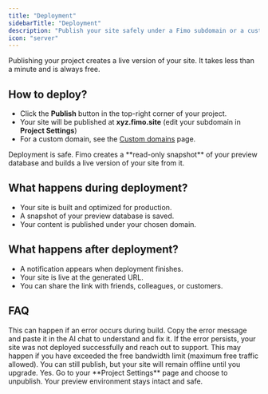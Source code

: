 ```yaml
---
title: "Deployment"
sidebarTitle: "Deployment"
description: "Publish your site safely under a Fimo subdomain or a custom domain."
icon: "server"
---
```


Publishing your project creates a live version of your site. It takes less than a minute and is always free.

## How to deploy?

- Click the **Publish** button in the top-right corner of your project.  
- Your site will be published at **xyz.fimo.site** (edit your subdomain in **Project Settings**)
- For a custom domain, see the [Custom domains](/publish/custom-domains) page.  

<Note>
Deployment is safe. Fimo creates a **read-only snapshot** of your preview database and builds a live version of your site from it.
</Note>

## What happens during deployment?

- Your site is built and optimized for production.  
- A snapshot of your preview database is saved.  
- Your content is published under your chosen domain.    

## What happens after deployment?

- A notification appears when deployment finishes.  
- Your site is live at the generated URL.  
- You can share the link with friends, colleagues, or customers.  

## FAQ

<AccordionGroup>
  <Accordion title="Why did my website fail to deploy?" icon="circle-question">
    This can happen if an error occurs during build. Copy the error message and paste it in the AI chat to understand and fix it. If the error persists, your site was not deployed successfully and reach out to support.
  </Accordion>
  <Accordion title="Why is my site not live after deployment?" icon="circle-question">
    This may happen if you have exceeded the free bandwidth limit (maximum free traffic allowed). You can still publish, but your site will remain offline until you upgrade.
  </Accordion>
  <Accordion title="Can I unpublish my site?" icon="circle-question">
    Yes. Go to your **Project Settings** page and choose to unpublish. Your preview environment stays intact and safe.
  </Accordion>
</AccordionGroup>
